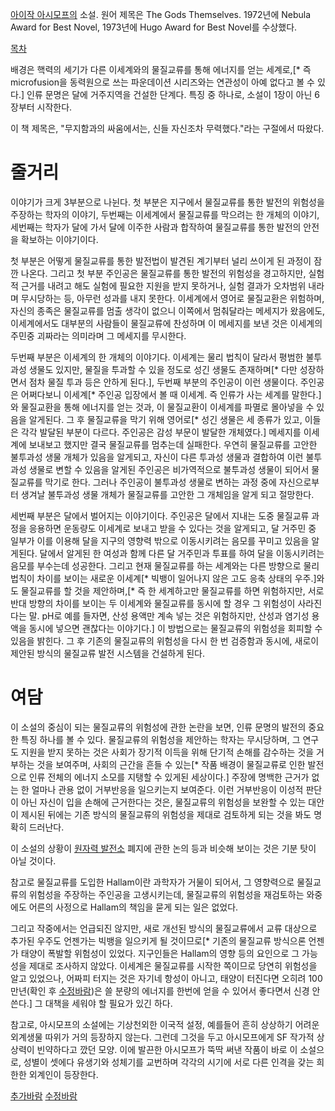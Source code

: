 [[아이작 아시모프]]의 소설.
원어 제목은 The Gods Themselves.
1972년에 Nebula Award for Best Novel, 1973년에 Hugo Award for Best Novel를 수상했다.

[[목차]]

배경은 핵력의 세기가 다른 이세계와의 물질교류를 통해 에너지를 얻는 세계로,[* 즉 microfusion을 동력원으로 쓰는 파운데이션 시리즈와는 연관성이 아예 없다고 볼 수 있다.] 인류 문명은 달에 거주지역을 건설한 단계다.
특징 중 하나로, 소설이 1장이 아닌 6장부터 시작한다.

이 책 제목은, "무지함과의 싸움에서는, 신들 자신조차 무력했다."라는 구절에서 따왔다.

= 줄거리 =
이야기가 크게 3부분으로 나뉜다. 첫 부분은 지구에서 물질교류를 통한 발전의 위험성을 주장하는 학자의 이야기, 두번째는 이세계에서 물질교류를 막으려는 한 개체의 이야기, 세번째는 학자가 달에 가서 달에 이주한 사람과 합작하여 물질교류를 통한 발전의 안전을 확보하는 이야기이다.

첫 부분은 어떻게 물질교류를 통한 발전법이 발견된 계기부터 널리 쓰이게 된 과정이 잠깐 나온다. 그리고 첫 부분 주인공은 물질교류를 통한 발전의 위험성을 경고하지만, 실험적 근거를 내려고 해도 실험에 필요한 지원을 받지 못하거나, 실험 결과가 오차범위 내라며 무시당하는 등, 아무런 성과를 내지 못한다. 이세계에서 영어로 물질교환은 위험하며, 자신의 종족은 물질교류를 멈출 생각이 없으니 이쪽에서 멈춰달라는 메세지가 왔음에도, 이세계에서도 대부분의 사람들이 물질교류에 찬성하며 이 메세지를 보낸 것은 이세계의 주민중 괴짜라는 의미라며 그 메세지를 무시한다.

두번째 부분은 이세계의 한 개체의 이야기다. 이세계는 물리 법칙이 달라서 평범한 불투과성 생물도 있지만, 물질을 투과할 수 있을 정도로 성긴 생물도 존재하며[* 다만 성장하면서 점차 물질 투과 등은 안하게 된다.], 두번째 부분의 주인공이 이런 생물이다. 주인공은 어쩌다보니 이세계[* 주인공 입장에서 볼 때 이세계. 즉 인류가 사는 세계를 말한다.]와 물질교환을 통해 에너지를 얻는 것과, 이 물질교환이 이세계를 파멸로 몰아넣을 수 있음을 알게된다. 그 후 물질교류을 막기 위해 영어로[* 성긴 생물은 세 종류가 있고, 이들은 각각 발달된 부분이 다르다. 주인공은 감성 부문이 발달한 개체였다.] 메세지를 이세계에 보내보고 했지만 결국 물질교류를 멈추는데 실패한다. 우연히 물질교류를 고안한 불투과성 생물 개체가 있음을 알게되고, 자신이 다른 투과성 생물과 결합하여 이런 불투과성 생물로 변할 수 있음을 알게된 주인공은 비가역적으로 불투과성 생물이 되어서 물질교류를 막기로 한다. 그러나 주인공이 불투과성 생물로 변하는 과정 중에 자신으로부터 생겨날 불투과성 생물 개체가 물질교류를 고안한 그 개체임을 알게 되고 절망한다.

세번째 부분은 달에서 벌어지는 이야기이다. 주인공은 달에서 지내는 도중 물질교류 과정을 응용하면 운동량도 이세계로 보내고 받을 수 있다는 것을 알게되고, 달 거주민 중 일부가 이를 이용해 달을 지구의 영향력 밖으로 이동시키려는 음모를 꾸미고 있음을 알게된다. 달에서 알게된 한 여성과 함께 다른 달 거주민과 투표를 하여 달을 이동시키려는 음모를 부수는데 성공한다. 그리고 현재 물질교류를 하는 세계와는 다른 방향으로 물리법칙이 차이를 보이는 새로운 이세계[* 빅뱅이 일어나지 않은 고도 응축 상태의 우주.]와도 물질교류를 할 것을 제안하며,[* 즉 한 세계하고만 물질교류를 하면 위험하지만, 서로 반대 방향의 차이를 보이는 두 이세계와 물질교류를 동시에 할 경우 그 위험성이 사라진다는 말. pH로 예를 들자면, 산성 용액만 계속 넣는 것은 위험하지만, 산성과 염기성 용액을 동시에 넣으면 괜찮다는 이야기다.] 이 방법으로는 물질교류의 위험성을 회피할 수 있음을 밝힌다. 그 후 기존의 물질교류의 위험성을 다시 한 번 검증함과 동시에, 새로이 제안된 방식의 물질교류 발전 시스템을 건설하게 된다.

= 여담 =
이 소설의 중심이 되는 물질교류의 위험성에 관한 논란을 보면, 인류 문명의 발전의 중요한 특징 하나를 볼 수 있다. 물질교류의 위험성을 제안하는 학자는 무시당하며, 그 연구도 지원을 받지 못하는 것은 사회가 장기적 이득을 위해 단기적 손해를 감수하는 것을 거부하는 것을 보여주며, 사회의 근간을 흔들 수 있는[* 작품 배경이 물질교류로 인한 발전으로 인류 전체의 에너지 소모를 지탱할 수 있게된 세상이다.] 주장에 명백한 근거가 없는 한 얼마나 관용 없이 거부반응을 일으키는지 보여준다. 이런 거부반응이 이성적 판단이 아닌 자신이 입을 손해에 근거한다는 것은, 물질교류의 위험성을 보완할 수 있는 대안이 제시된 뒤에는 기존 방식의 물질교류의 위험성을 제대로 검토하게 되는 것을 봐도 명확히 드러난다.

이 소설의 상황이 [[원자력 발전소]] 폐지에 관한 논의 등과 비슷해 보이는 것은 기분 탓이 아닐 것이다.

참고로 물질교류를 도입한 Hallam이란 과학자가 거물이 되어서, 그 영향력으로 물질교류의 위험성을 주장하는 주인공을 고생시키는데, 물질교류의 위험성을 재검토하는 와중에도 어른의 사정으로 Hallam의 책임을 묻게 되는 일은 없었다.

그리고 작중에서는 언급되진 않지만, 새로 개선된 방식의 물질교류에서 교류 대상으로 추가된 우주도 언젠가는 빅뱅을 일으키게 될 것이므로[* 기존의 물질교류 방식으론 언젠가 태양이 폭발할 위험성이 있었다. 지구인들은 Hallam의 영향 등의 요인으로 그 가능성을 제대로 조사하지 않았다. 이세계은 물질교류를 시작한 쪽이므로 당연히 위험성을 알고 있었으나, 어짜피 터지는 것은 자기네 항성이 아니고, 태양이 터진다면 오히려 100만년(확인 후 [[수정바람]])은 쓸 분량의 에너지를 한번에 얻을 수 있어서 좋다면서 신경 안쓴다.] 그 대책을 세워야 할 필요가 있긴 하다.

참고로, 아시모프의 소설에는 기상천외한 이국적 설정, 예를들어 흔히 상상하기 어려운 외계생물 따위가 거의 등장하지 않는다. 그런데 그것을 두고 아시모프에게 SF 작가적 상상력이 빈약하다고 깠던 모양. 이에 발끈한 아시모프가 뚝딱 써낸 작품이 바로 이 소설으로, 성별이 셋에다 유생기와 성체기를 교번하며 각각의 시기에 서로 다른 인격을 갖는 희한한 외계인이 등장한다.

[[추가바람]]
[[수정바람]]
